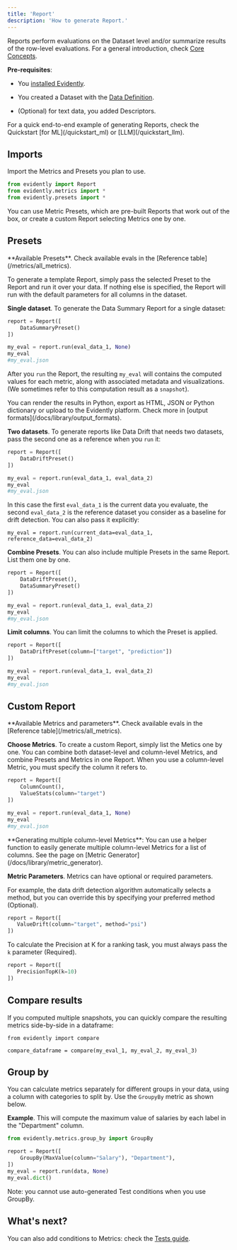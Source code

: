 ```yaml
---
title: 'Report'
description: 'How to generate Report.'
---
```


Reports perform evaluations on the Dataset level and/or summarize results of the row-level evaluations. For a general introduction, check [Core Concepts](/docs/library/overview).

**Pre-requisites**:

* You [installed Evidently](/docs/setup/installation).

* You created a Dataset with the [Data Definition](/docs/library/data_definition).

* (Optional) for text data, you added Descriptors.

<Note>
  For a quick end-to-end example of generating Reports, check the Quickstart [for ML](/quickstart_ml) or [LLM](/quickstart_llm).
</Note>

## Imports

Import the Metrics and Presets you plan to use.

```python
from evidently import Report
from evidently.metrics import *
from evidently.presets import *
```

You can use Metric Presets, which are pre-built Reports that work out of the box, or create a custom Report selecting Metrics one by one.

## Presets

<Tip>
  **Available Presets**. Check available evals in the [Reference table](/metrics/all_metrics).
</Tip>

To generate a template Report, simply pass the selected Preset to the Report and run it over your data. If nothing else is specified, the Report will run with the default parameters for all columns in the dataset. 

**Single dataset**. To generate the Data Summary Report for a single dataset:

```python
report = Report([
    DataSummaryPreset()
])

my_eval = report.run(eval_data_1, None)
my_eval
#my_eval.json
```

After you `run` the Report, the resulting `my_eval` will contains the computed values for each metric, along with associated metadata and visualizations. (We sometimes refer to this computation result as a `snapshot`).

<Note>
You can render the results in Python, export as HTML, JSON or Python dictionary or upload to the Evidently platform. Check more in [output formats](/docs/library/output_formats).
</Note>

**Two datasets**. To generate reports like Data Drift that needs two datasets, pass the second one as a reference when you `run` it:

```python
report = Report([
    DataDriftPreset()
])

my_eval = report.run(eval_data_1, eval_data_2)
my_eval
#my_eval.json
```

In this case the first `eval_data_1` is the current data you evaluate, the second `eval_data_2` is the reference dataset you consider as a baseline for drift detection. You can also pass it explicitly:

```
my_eval = report.run(current_data=eval_data_1, reference_data=eval_data_2)
```

**Combine Presets**. You can also include multiple Presets in the same Report. List them one by one.

```python
report = Report([
    DataDriftPreset(), 
    DataSummaryPreset()
])

my_eval = report.run(eval_data_1, eval_data_2)
my_eval
#my_eval.json
```

**Limit columns**. You can limit the columns to which the Preset is applied.

```python
report = Report([
    DataDriftPreset(column=["target", "prediction"])
])

my_eval = report.run(eval_data_1, eval_data_2)
my_eval
#my_eval.json
```

## Custom Report

<Tip>
  **Available Metrics and parameters**. Check available evals in the [Reference table](/metrics/all_metrics).
</Tip>

**Choose Metrics**. To create a custom Report, simply list the Metics one by one. You can combine both dataset-level and column-level Metrics, and combine Presets and Metrics in one Report. When you use a column-level Metric, you must specify the column it refers to.

```python
report = Report([
    ColumnCount(), 
    ValueStats(column="target")
])

my_eval = report.run(eval_data_1, None)
my_eval
#my_eval.json
```

<Note>
  **Generating multiple column-level Metrics**: You can use a helper function to easily generate multiple column-level Metrics for a list of columns. See the page on [Metric Generator](/docs/library/metric_generator).
</Note>

**Metric Parameters**. Metrics can have optional or required parameters.

For example, the data drift detection algorithm automatically selects a method, but you can override this by specifying your preferred method (Optional).

```python
report = Report([
   ValueDrift(column="target", method="psi")
])
```

To calculate the Precision at K for a ranking task, you must always pass the `k` parameter (Required).

```python
report = Report([
   PrecisionTopK(k=10)
])
```

## Compare results

If you computed multiple snapshots, you can quickly compare the resulting metrics side-by-side in a dataframe:

```
from evidently import compare

compare_dataframe = compare(my_eval_1, my_eval_2, my_eval_3)
```

## Group by

You can calculate metrics separately for different groups in your data, using a column with categories to split by. Use the `GroupyBy` metric as shown below.

**Example**. This will compute the maximum value of salaries by each label in the "Department" column.

```python
from evidently.metrics.group_by import GroupBy

report = Report([
    GroupBy(MaxValue(column="Salary"), "Department"),
])
my_eval = report.run(data, None)
my_eval.dict()
```

Note: you cannot use auto-generated Test conditions when you use GroupBy.

## What's next?

You can also add conditions to Metrics: check the [Tests guide](/docs/library/tests).